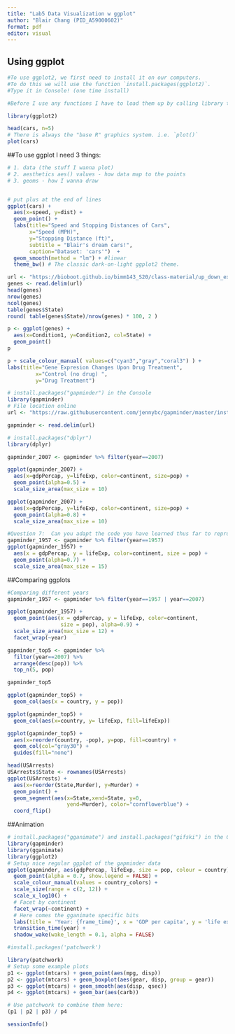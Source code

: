 ```yaml
---
title: "Lab5 Data Visualization w ggplot"
author: "Blair Chang (PID_A59000602)"
format: pdf
editor: visual
---
```


## Using ggplot

```r
#To use ggplot2, we first need to install it on our computers. 
#To do this we will use the function `install.packages(ggplot2)`.
#Type it in Console! (one time install)

#Before I use any functions I have to load them up by calling library to start! like: 

library(ggplot2)

```

```r
head(cars, n=5)
# There is always the "base R" graphics system. i.e. `plot()`
plot(cars)
```

##To use ggplot I need 3 things:
```r
# 1. data (the stuff I wanna plot)
# 2. aesthetics aes() values - how data map to the points
# 3. geoms - how I wanna draw 


# put plus at the end of lines
ggplot(cars) + 
  aes(x=speed, y=dist) +
  geom_point() +
  labs(title="Speed and Stopping Distances of Cars",
       x="Speed (MPH)", 
       y="Stopping Distance (ft)",
       subtitle = "Blair's dream cars!",
       caption="Dataset: 'cars'")  +
  geom_smooth(method = "lm") + #linear
  theme_bw() # The classic dark-on-light ggplot2 theme.
```
```r
url <- "https://bioboot.github.io/bimm143_S20/class-material/up_down_expression.txt"
genes <- read.delim(url)
head(genes)
nrow(genes)
ncol(genes)
table(genes$State)
round( table(genes$State)/nrow(genes) * 100, 2 )
```
```r
p <- ggplot(genes) + 
  aes(x=Condition1, y=Condition2, col=State) +
  geom_point()
p

p + scale_colour_manual( values=c("cyan3","gray","coral3") ) +
labs(title="Gene Expresion Changes Upon Drug Treatment",
         x="Control (no drug) ",
         y="Drug Treatment")
```

```r
# install.packages("gapminder") in the Console
library(gapminder)
# File location online
url <- "https://raw.githubusercontent.com/jennybc/gapminder/master/inst/extdata/gapminder.tsv"

gapminder <- read.delim(url)

# install.packages("dplyr")
library(dplyr)

gapminder_2007 <- gapminder %>% filter(year==2007)

ggplot(gapminder_2007) +
  aes(x=gdpPercap, y=lifeExp, color=continent, size=pop) +
  geom_point(alpha=0.5) +
  scale_size_area(max_size = 10)
```

```r
ggplot(gapminder_2007) + 
  aes(x=gdpPercap, y=lifeExp, color=continent, size=pop) +
  geom_point(alpha=0.8) +
  scale_size_area(max_size = 10)
```

```r
#Question 7:  Can you adapt the code you have learned thus far to reproduce our gapminder scatter plot for the year 1957? What do you notice about this plot is it easy to compare with the one for 2007?
gapminder_1957 <- gapminder %>% filter(year==1957)
ggplot(gapminder_1957) + 
  aes(x = gdpPercap, y = lifeExp, color=continent, size = pop) +
  geom_point(alpha=0.7) +
  scale_size_area(max_size = 15)

```
##Comparing ggplots
```r
#Comparing different years
gapminder_1957 <- gapminder %>% filter(year==1957 | year==2007)

ggplot(gapminder_1957) + 
  geom_point(aes(x = gdpPercap, y = lifeExp, color=continent,
                 size = pop), alpha=0.9) + 
  scale_size_area(max_size = 12) +
  facet_wrap(~year)
```

```r
gapminder_top5 <- gapminder %>% 
  filter(year==2007) %>% 
  arrange(desc(pop)) %>% 
  top_n(5, pop)

gapminder_top5

ggplot(gapminder_top5) + 
  geom_col(aes(x = country, y = pop))

ggplot(gapminder_top5) + 
  geom_col(aes(x=country, y= lifeExp, fill=lifeExp))
```
```r
ggplot(gapminder_top5) +
  aes(x=reorder(country, -pop), y=pop, fill=country) +
  geom_col(col="gray30") +
  guides(fill="none")
```

```r
head(USArrests)
USArrests$State <- rownames(USArrests)
ggplot(USArrests) +
  aes(x=reorder(State,Murder), y=Murder) +
  geom_point() +
  geom_segment(aes(x=State,xend=State, y=0, 
                   yend=Murder), color="cornflowerblue") +
  coord_flip()
```
##Animation
```r
# install.packages("gganimate") and install.packages("gifski") in the Console
library(gapminder)
library(gganimate)
library(ggplot2)
# Setup nice regular ggplot of the gapminder data
ggplot(gapminder, aes(gdpPercap, lifeExp, size = pop, colour = country)) +
  geom_point(alpha = 0.7, show.legend = FALSE) +
  scale_colour_manual(values = country_colors) +
  scale_size(range = c(2, 12)) +
  scale_x_log10() +
  # Facet by continent
  facet_wrap(~continent) +
  # Here comes the gganimate specific bits
  labs(title = 'Year: {frame_time}', x = 'GDP per capita', y = 'life expectancy') +
  transition_time(year) +
  shadow_wake(wake_length = 0.1, alpha = FALSE)
```
```r
#install.packages('patchwork') 

library(patchwork)
# Setup some example plots 
p1 <- ggplot(mtcars) + geom_point(aes(mpg, disp))
p2 <- ggplot(mtcars) + geom_boxplot(aes(gear, disp, group = gear))
p3 <- ggplot(mtcars) + geom_smooth(aes(disp, qsec))
p4 <- ggplot(mtcars) + geom_bar(aes(carb))

# Use patchwork to combine them here:
(p1 | p2 | p3) / p4
```

```r
sessionInfo()
```

